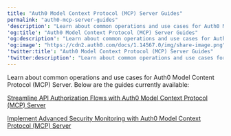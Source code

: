 ---
title: "Auth0 Model Context Protocol (MCP) Server Guides"
permalink: "auth0-mcp-server-guides"
'description': "Learn about common operations and use cases for Auth0 Model Context Protocol (MCP) Server."
'og:title': "Auth0 Model Context Protocol (MCP) Server Guides"
'og:description': "Learn about common operations and use cases for Auth0 Model Context Protocol (MCP) Server."
'og:image': "https://cdn2.auth0.com/docs/1.14567.0/img/share-image.png"
'twitter:title': "Auth0 Model Context Protocol (MCP) Server Guides"
'twitter:description': "Learn about common operations and use cases for Auth0 Model Context Protocol (MCP) Server."
---

Learn about common operations and use cases for Auth0 Model Content Protocol (MCP) Server. Below are the guides currently available:

[Streamline API Authorization Flows with Auth0 Model Context Protocol (MCP) Server](/docs/ja-jp/get-started/auth0-mcp-server/auth0-mcp-server-guides/streamline-api-authorization-flows-with-auth0-model-context-protocol-mcp)

[Implement Advanced Security Monitoring with Auth0 Model Context Protocol (MCP) Server](/docs/ja-jp/get-started/auth0-mcp-server/auth0-mcp-server-guides/implement-advanced-security-monitoring-with-auth0-model-context-protocol-mcp)